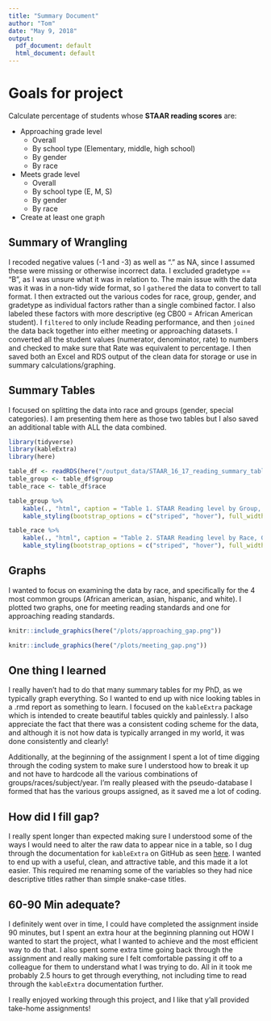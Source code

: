 ```yaml
---
title: "Summary Document"
author: "Tom"
date: "May 9, 2018"
output:
  pdf_document: default
  html_document: default
---
```


# Goals for project

Calculate percentage of students whose **STAAR reading scores** are:  

* Approaching grade level
    * Overall
    * By school type (Elementary, middle, high school)
    * By gender
    * By race
* Meets grade level
    * Overall
    * By school type (E, M, S)
    * By gender
    * By race
* Create at least one graph    


## Summary of Wrangling

I recoded negative values (-1 and -3) as well as "." as NA, since I assumed these were missing or otherwise incorrect data. I excluded gradetype == "B", as I was unsure what it was in relation to. The main issue with the data was it was in a non-tidy wide format, so I  `gathered` the data to convert to tall format. I then extracted out the various codes for race, group, gender, and gradetype as individual factors rather than a single combined factor. I also labeled these factors with more descriptive (eg CB00 = African American student). I `filtered` to only include Reading performance, and then `joined` the data back together into either meeting or approaching datasets. I converted all the student values (numerator, denominator, rate) to numbers and checked to make sure that Rate was equivalent to percentage. I then saved both an Excel and RDS output of the clean data for storage or use in summary calculations/graphing.

<P style="page-break-before: always">

## Summary Tables

I focused on splitting the data into race and groups (gender, special categories). I am presenting them here as those two tables but I also saved an additional table with ALL the data combined.

```r
library(tidyverse)
library(kableExtra)
library(here)
```

```r
table_df <- readRDS(here("/output_data/STAAR_16_17_reading_summary_tables.RDS"))
table_group <- table_df$group
table_race <- table_df$race
```

```r
table_group %>% 
    kable(., "html", caption = "Table 1. STAAR Reading level by Group, Grade-type, and Year") %>% 
    kable_styling(bootstrap_options = c("striped", "hover"), full_width = F)
```
<P style="page-break-before: always">

```r
table_race %>% 
    kable(., "html", caption = "Table 2. STAAR Reading level by Race, Grade-type, and Year") %>% 
    kable_styling(bootstrap_options = c("striped", "hover"), full_width = F)
```

<P style="page-break-before: always">

## Graphs

I wanted to focus on examining the data by race, and specifically for the 4 most common groups (African american, asian, hispanic, and white). I plotted two graphs, one for meeting reading standards and one for approaching reading standards.

```r
knitr::include_graphics(here("/plots/approaching_gap.png"))
```


<P style="page-break-before: always">


```r
knitr::include_graphics(here("/plots/meeting_gap.png"))
```

<P style="page-break-before: always">

## One thing I learned

I really haven't had to do that many summary tables for my PhD, as we typically graph everything. So I wanted to end up with nice looking tables in a .rmd report as something to learn. I focused on the `kableExtra` package which is intended to create beautiful tables quickly and painlessly. I also appreciate the fact that there was a consistent coding scheme for the data, and although it is not how data is typically arranged in my world, it was done consistently and clearly!

Additionally, at the beginning of the assignment I spent a lot of time digging through the coding system to make sure I understood how to break it up and not have to hardcode all the various combinations of groups/races/subject/year. I'm really pleased with the pseudo-database I formed that has the various groups assigned, as it saved me a lot of coding.

## How did I fill gap?

I really spent longer than expected making sure I understood some of the ways I would need to alter the raw data to appear nice in a table, so I dug through the documentation for `kableExtra` on GitHub as seen [here](https://haozhu233.github.io/kableExtra/awesome_table_in_html.html). I wanted to end up with a useful, clean, and attractive table, and this made it a lot easier. This required me renaming some of the variables so they had nice descriptive titles rather than simple snake-case titles.

## 60-90 Min adequate?

I definitely went over in time, I could have completed the assignment inside 90 minutes, but I spent an extra hour at the beginning planning out HOW I wanted to start the project, what I wanted to achieve and the most efficient way to do that. I also spent some extra time going back through the assignment and really making sure I felt comfortable passing it off to a colleague for them to understand what I was trying to do. All in it took me probably 2.5 hours to get through everything, not including time to read through the `kableExtra` documentation further.


I really enjoyed working through this project, and I like that y'all provided take-home assignments!

